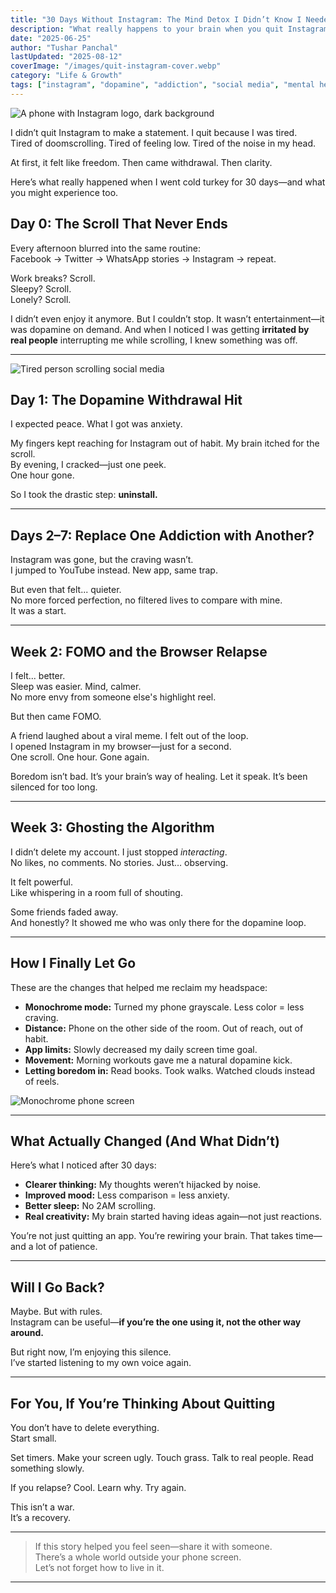 ```yaml
---
title: "30 Days Without Instagram: The Mind Detox I Didn’t Know I Needed"
description: "What really happens to your brain when you quit Instagram for a month? A personal journey through dopamine withdrawal, mental resets, and real freedom."
date: "2025-06-25"
author: "Tushar Panchal"
lastUpdated: "2025-08-12"
coverImage: "/images/quit-instagram-cover.webp"
category: "Life & Growth"
tags: ["instagram", "dopamine", "addiction", "social media", "mental health", "self growth", "mind detox"]
---
```




<Image
  src="/images/instagram-phone.webp"
  alt="A phone with Instagram logo, dark background"
  width={800}
  height={400}
  className="rounded-xl mx-auto my-6 shadow-lg"
/>


I didn’t quit Instagram to make a statement. I quit because I was tired.  
Tired of doomscrolling. Tired of feeling low. Tired of the noise in my head.

At first, it felt like freedom. Then came withdrawal. Then clarity.

Here’s what really happened when I went cold turkey for 30 days—and what you might experience too.

<Divider />

## Day 0: The Scroll That Never Ends

Every afternoon blurred into the same routine:  
Facebook → Twitter → WhatsApp stories → Instagram → repeat.

Work breaks? Scroll.  
Sleepy? Scroll.  
Lonely? Scroll.

I didn’t even enjoy it anymore. But I couldn’t stop. It wasn’t entertainment—it was dopamine on demand. And when I noticed I was getting **irritated by real people** interrupting me while scrolling, I knew something was off.

---

<Image
  src="/images/scroll-pattern.webp"
  alt="Tired person scrolling social media"
  width={700}
  height={340}
  className="rounded-lg mx-auto my-6 shadow"
/>

## Day 1: The Dopamine Withdrawal Hit

I expected peace. What I got was anxiety.

My fingers kept reaching for Instagram out of habit. My brain itched for the scroll.  
By evening, I cracked—just one peek.  
One hour gone.

So I took the drastic step: **uninstall.**

---

## Days 2–7: Replace One Addiction with Another?

Instagram was gone, but the craving wasn’t.  
I jumped to YouTube instead. New app, same trap.

But even that felt... quieter.  
No more forced perfection, no filtered lives to compare with mine.  
It was a start.

---

## Week 2: FOMO and the Browser Relapse

I felt... better.  
Sleep was easier. Mind, calmer.  
No more envy from someone else's highlight reel.

But then came FOMO.

A friend laughed about a viral meme. I felt out of the loop.  
I opened Instagram in my browser—just for a second.  
One scroll. One hour. Gone again.

<Quote>
Boredom isn’t bad.  
It’s your brain’s way of healing. Let it speak. It’s been silenced for too long.
</Quote>

---

## Week 3: Ghosting the Algorithm

I didn’t delete my account. I just stopped *interacting*.  
No likes, no comments. No stories. Just… observing.

It felt powerful.  
Like whispering in a room full of shouting.

Some friends faded away.  
And honestly? It showed me who was only there for the dopamine loop.

---

## How I Finally Let Go

These are the changes that helped me reclaim my headspace:

- **Monochrome mode:** Turned my phone grayscale. Less color = less craving.
- **Distance:** Phone on the other side of the room. Out of reach, out of habit.
- **App limits:** Slowly decreased my daily screen time goal.
- **Movement:** Morning workouts gave me a natural dopamine kick.
- **Letting boredom in:** Read books. Took walks. Watched clouds instead of reels.

<Image
  src="/images/monochrome-phone.webp"
  alt="Monochrome phone screen"
  width={700}
  height={340}
  className="rounded-lg mx-auto my-6"
/>

---

## What Actually Changed (And What Didn’t)

Here’s what I noticed after 30 days:

- **Clearer thinking:** My thoughts weren’t hijacked by noise.
- **Improved mood:** Less comparison = less anxiety.
- **Better sleep:** No 2AM scrolling.
- **Real creativity:** My brain started having ideas again—not just reactions.

<Quote>
You’re not just quitting an app.  
You’re rewiring your brain.  
That takes time—and a lot of patience.
</Quote>

---

## Will I Go Back?

Maybe. But with rules.  
Instagram can be useful—**if you’re the one using it, not the other way around.**

But right now, I’m enjoying this silence.  
I’ve started listening to my own voice again.

---

## For You, If You’re Thinking About Quitting

You don’t have to delete everything.  
Start small.

Set timers. Make your screen ugly. Touch grass. Talk to real people. Read something slowly.

If you relapse? Cool. Learn why. Try again.

This isn’t a war.  
It’s a recovery.

---

> If this story helped you feel seen—share it with someone.  
> There’s a whole world outside your phone screen.  
> Let’s not forget how to live in it.

---

